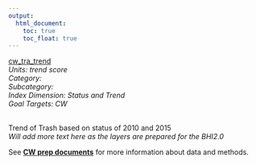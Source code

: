 ```yaml
---
output:
  html_document:
    toc: true
    toc_float: true
---
```


[cw_tra_trend](https://github.com/OHI-Science/bhi/blob/master/baltic/layers/cw_tra_trend_scores_bhi2015.csv)\
*Units: trend score*\
*Category:*\
*Subcategory:*\
*Index Dimension: Status and Trend*\
*Goal Targets: CW*\
<br>

Trend of Trash based on status of 2010 and 2015\
*Will add more text here as the layers are prepared for the BHI2.0*

See [**CW prep documents**](https://github.com/OHI-Science/bhi-1.0-archive/blob/draft/baltic2015/prep/CW/cw_prep.md) for more information about data and methods.

<br>

